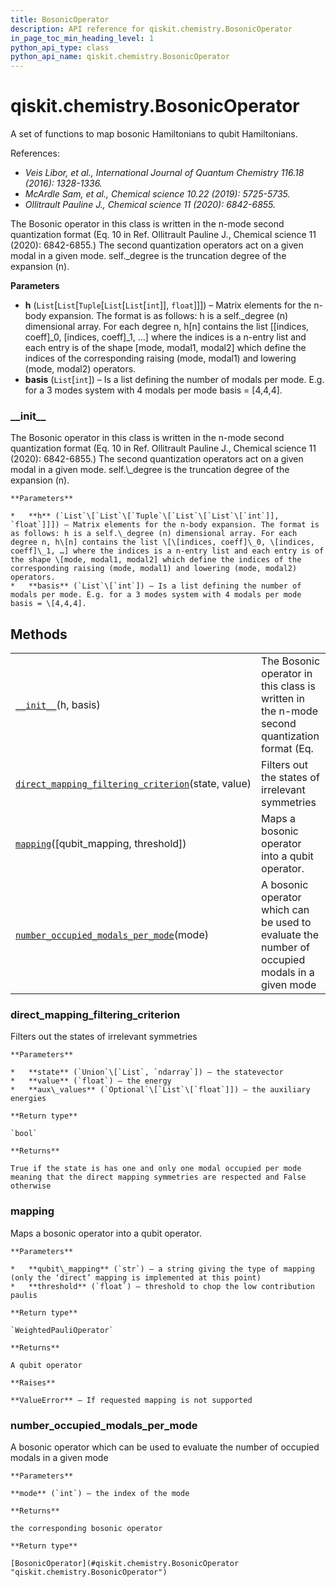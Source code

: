 ```yaml
---
title: BosonicOperator
description: API reference for qiskit.chemistry.BosonicOperator
in_page_toc_min_heading_level: 1
python_api_type: class
python_api_name: qiskit.chemistry.BosonicOperator
---
```


<span id="qiskit-chemistry-bosonicoperator" />

# qiskit.chemistry.BosonicOperator

<Class id="qiskit.chemistry.BosonicOperator" isDedicatedPage={true} github="https://github.com/qiskit-community/qiskit-aqua/tree/stable/0.8/qiskit/chemistry/bosonic_operator.py" signature="BosonicOperator(h, basis)">
  A set of functions to map bosonic Hamiltonians to qubit Hamiltonians.

  References:

  *   *Veis Libor, et al., International Journal of Quantum Chemistry 116.18 (2016): 1328-1336.*
  *   *McArdle Sam, et al., Chemical science 10.22 (2019): 5725-5735.*
  *   *Ollitrault Pauline J., Chemical science 11 (2020): 6842-6855.*

  The Bosonic operator in this class is written in the n-mode second quantization format (Eq. 10 in Ref. Ollitrault Pauline J., Chemical science 11 (2020): 6842-6855.) The second quantization operators act on a given modal in a given mode. self.\_degree is the truncation degree of the expansion (n).

  **Parameters**

  *   **h** (`List`\[`List`\[`Tuple`\[`List`\[`List`\[`int`]], `float`]]]) – Matrix elements for the n-body expansion. The format is as follows: h is a self.\_degree (n) dimensional array. For each degree n, h\[n] contains the list \[\[indices, coeff]\_0, \[indices, coeff]\_1, …] where the indices is a n-entry list and each entry is of the shape \[mode, modal1, modal2] which define the indices of the corresponding raising (mode, modal1) and lowering (mode, modal2) operators.
  *   **basis** (`List`\[`int`]) – Is a list defining the number of modals per mode. E.g. for a 3 modes system with 4 modals per mode basis = \[4,4,4].

  ### \_\_init\_\_

  <Function id="qiskit.chemistry.BosonicOperator.__init__" name="__init__" signature="__init__(h, basis)">
    The Bosonic operator in this class is written in the n-mode second quantization format (Eq. 10 in Ref. Ollitrault Pauline J., Chemical science 11 (2020): 6842-6855.) The second quantization operators act on a given modal in a given mode. self.\_degree is the truncation degree of the expansion (n).

    **Parameters**

    *   **h** (`List`\[`List`\[`Tuple`\[`List`\[`List`\[`int`]], `float`]]]) – Matrix elements for the n-body expansion. The format is as follows: h is a self.\_degree (n) dimensional array. For each degree n, h\[n] contains the list \[\[indices, coeff]\_0, \[indices, coeff]\_1, …] where the indices is a n-entry list and each entry is of the shape \[mode, modal1, modal2] which define the indices of the corresponding raising (mode, modal1) and lowering (mode, modal2) operators.
    *   **basis** (`List`\[`int`]) – Is a list defining the number of modals per mode. E.g. for a 3 modes system with 4 modals per mode basis = \[4,4,4].
  </Function>

  ## Methods

  |                                                                                                                                                                                                  |                                                                                                |
  | ------------------------------------------------------------------------------------------------------------------------------------------------------------------------------------------------ | ---------------------------------------------------------------------------------------------- |
  | [`__init__`](#qiskit.chemistry.BosonicOperator.__init__ "qiskit.chemistry.BosonicOperator.__init__")(h, basis)                                                                                   | The Bosonic operator in this class is written in the n-mode second quantization format (Eq.    |
  | [`direct_mapping_filtering_criterion`](#qiskit.chemistry.BosonicOperator.direct_mapping_filtering_criterion "qiskit.chemistry.BosonicOperator.direct_mapping_filtering_criterion")(state, value) | Filters out the states of irrelevant symmetries                                                |
  | [`mapping`](#qiskit.chemistry.BosonicOperator.mapping "qiskit.chemistry.BosonicOperator.mapping")(\[qubit\_mapping, threshold])                                                                  | Maps a bosonic operator into a qubit operator.                                                 |
  | [`number_occupied_modals_per_mode`](#qiskit.chemistry.BosonicOperator.number_occupied_modals_per_mode "qiskit.chemistry.BosonicOperator.number_occupied_modals_per_mode")(mode)                  | A bosonic operator which can be used to evaluate the number of occupied modals in a given mode |

  ### direct\_mapping\_filtering\_criterion

  <Function id="qiskit.chemistry.BosonicOperator.direct_mapping_filtering_criterion" name="direct_mapping_filtering_criterion" signature="direct_mapping_filtering_criterion(state, value, aux_values=None)">
    Filters out the states of irrelevant symmetries

    **Parameters**

    *   **state** (`Union`\[`List`, `ndarray`]) – the statevector
    *   **value** (`float`) – the energy
    *   **aux\_values** (`Optional`\[`List`\[`float`]]) – the auxiliary energies

    **Return type**

    `bool`

    **Returns**

    True if the state is has one and only one modal occupied per mode meaning that the direct mapping symmetries are respected and False otherwise
  </Function>

  ### mapping

  <Function id="qiskit.chemistry.BosonicOperator.mapping" name="mapping" signature="mapping(qubit_mapping='direct', threshold=1e-08)">
    Maps a bosonic operator into a qubit operator.

    **Parameters**

    *   **qubit\_mapping** (`str`) – a string giving the type of mapping (only the ‘direct’ mapping is implemented at this point)
    *   **threshold** (`float`) – threshold to chop the low contribution paulis

    **Return type**

    `WeightedPauliOperator`

    **Returns**

    A qubit operator

    **Raises**

    **ValueError** – If requested mapping is not supported
  </Function>

  ### number\_occupied\_modals\_per\_mode

  <Function id="qiskit.chemistry.BosonicOperator.number_occupied_modals_per_mode" name="number_occupied_modals_per_mode" signature="number_occupied_modals_per_mode(mode)">
    A bosonic operator which can be used to evaluate the number of occupied modals in a given mode

    **Parameters**

    **mode** (`int`) – the index of the mode

    **Returns**

    the corresponding bosonic operator

    **Return type**

    [BosonicOperator](#qiskit.chemistry.BosonicOperator "qiskit.chemistry.BosonicOperator")
  </Function>
</Class>

